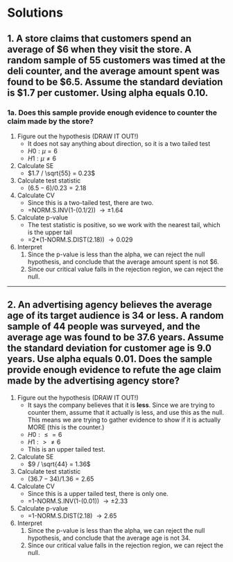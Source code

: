 # Solutions

## 1. A store claims that customers spend an average of $6 when they visit the store. A random sample of 55 customers was timed at the deli counter, and the average amount spent was found to be $6.5. Assume the standard deviation is $1.7 per customer. Using alpha equals 0.10.

### 1a. Does this sample provide enough evidence to counter the claim made by the store?

1. Figure out the hypothesis (DRAW IT OUT!)
    - It does not say anything about direction, so it is a two tailed test
    - $H0: \mu = 6$
    - $H1: \mu \neq 6$

2. Calculate SE
    - $1.7 / \sqrt{55} = 0.23$

3. Calculate test statistic
    - $(6.5 - 6) / 0.23 = 2.18$
    
4. Calculate CV
    - Since this is a two-tailed test, there are two.
    - =NORM.S.INV(1-(0.1/2)) $\rightarrow \pm 1.64$

5. Calculate p-value
    - The test statistic is positive, so we work with the nearest tail, which is the upper tail
    - =2*(1-NORM.S.DIST(2.18)) $\rightarrow 0.029$
    
6. Interpret
    1. Since the p-value is less than the alpha, we can reject the null hypothesis, and conclude that the average amount spent is not $6.
    2. Since our critical value falls in the rejection region, we can reject the null.
    
***

## 2. An advertising agency believes the average age of its target audience is 34 or less. A random sample of 44 people was surveyed, and the average age was found to be 37.6 years. Assume the standard deviation for customer age is 9.0 years. Use alpha equals 0.01. Does the sample provide enough evidence to refute the age claim made by the advertising agency store?

1. Figure out the hypothesis (DRAW IT OUT!)
    - It says the company believes that it is **less**. Since we are trying to counter them, assume that it actually is less, and use this as the null. This means we are trying to gather evidence to show if it is actually MORE (this is the counter.)
    - $H0: \leq = 6$
    - $H1: > \neq 6$
    - This is an upper tailed test.
    
2. Calculate SE
    - $9 / \sqrt{44} = 1.36$

3. Calculate test statistic
    - $(36.7 - 34) / 1.36 = 2.65$
    
4. Calculate CV
    - Since this is a upper tailed  test, there is only one.
    - =1-NORM.S.INV(1-(0.01)) $\rightarrow \pm 2.33$

5. Calculate p-value
    - =1-NORM.S.DIST(2.18) $\rightarrow 2.65$
    
6. Interpret
    1. Since the p-value is less than the alpha, we can reject the null hypothesis, and conclude that the average age is not 34.
    2. Since our critical value falls in the rejection region, we can reject the null.
